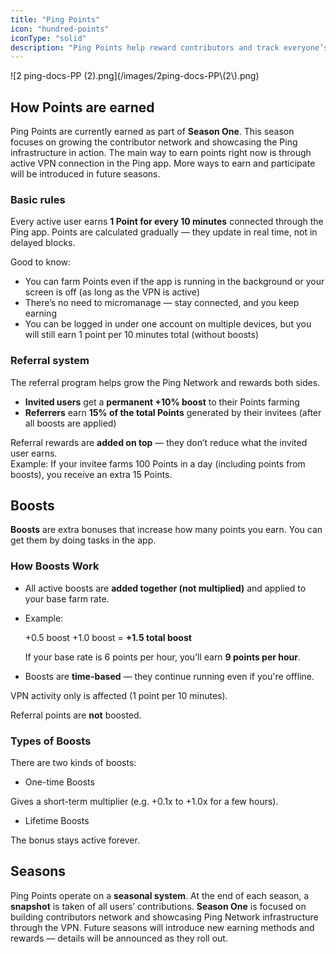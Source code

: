 ```yaml
---
title: "Ping Points"
icon: "hundred-points"
iconType: "solid"
description: "Ping Points help reward contributors and track everyone’s impact in the Ping Network"
---
```


<Frame>
  ![2 ping-docs-PP (2).png](/images/2ping-docs-PP\(2\).png)
</Frame>

## How Points are earned

Ping Points are currently earned as part of **Season One**. This season focuses on growing the contributor network and showcasing the Ping infrastructure in action. The main way to earn points right now is through active VPN connection in the Ping app. More ways to earn and participate will be introduced in future seasons.

### Basic rules

Every active user earns **1 Point for every 10 minutes** connected through the Ping app. Points are calculated gradually — they update in real time, not in delayed blocks.

Good to know:

- You can farm Points even if the app is running in the background or your screen is off (as long as the VPN is active)
- There’s no need to micromanage — stay connected, and you keep earning
- You can be logged in under one account on multiple devices, but you will still earn 1 point per 10 minutes total (without boosts)

### Referral system

The referral program helps grow the Ping Network and rewards both sides.

- **Invited users** get a **permanent \+10% boost** to their Points farming
- **Referrers** earn **15% of the total Points** generated by their invitees (after all boosts are applied)

Referral rewards are **added on top** — they don’t reduce what the invited user earns.\
Example: If your invitee farms 100 Points in a day (including points from boosts), you receive an extra 15 Points.

## Boosts

**Boosts** are extra bonuses that increase how many points you earn. You can get them by doing tasks in the app.

### **How Boosts Work**

- All active boosts are **added together (not multiplied)** and applied to your base farm rate.
- Example:

  \+0.5 boost \+1.0 boost = **\+1.5 total boost**

  If your base rate is 6 points per hour, you’ll earn **9 points per hour**.
- Boosts are **time-based** — they continue running even if you're offline.

VPN activity only is affected (1 point per 10 minutes).

Referral points are **not** boosted.

### Types of Boosts

There are two kinds of boosts:

- One-time Boosts

Gives a short-term multiplier (e.g. \+0.1x to \+1.0x for a few hours).

- Lifetime Boosts

The bonus stays active forever.

## Seasons

Ping Points operate on a **seasonal system**. At the end of each season, a **snapshot** is taken of all users’ contributions. **Season One** is focused on building contributors network and showcasing Ping Network infrastructure through the VPN. Future seasons will introduce new earning methods and rewards — details will be announced as they roll out.